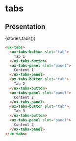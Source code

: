 
# tabs

<Meta title="Components|Interactions/Tabs" />

## Présentation

<Preview withSource="none" withToolbar>
  <Story name="All tabs" height="400px">
    {stories.tabs()}
  </Story>
</Preview>

```html
<ux-tabs>
  <ux-tabs-button slot="tab">
    Tab 1
  </ux-tabs-button>
  <ux-tabs-panel slot="panel">
    Content 1
  </ux-tabs-panel>
  <ux-tabs-button slot="tab">
    Tab 2
  </ux-tabs-button>
  <ux-tabs-panel slot="panel">
    Content 2
  </ux-tabs-panel>
  <ux-tabs-button slot="tab">
    Tab 3
  </ux-tabs-button>
  <ux-tabs-panel slot="panel">
    Content 3
  </ux-tabs-panel>
</ux-tabs>
```
